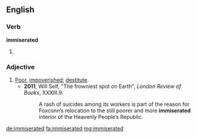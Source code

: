 ==English==

===Verb===
'''immiserated'''

# {{past of|immiserate}}

===Adjective===
{{en-adj}}

# [[poor|Poor]], [[impoverished]]; [[destitute]].
#* '''2011''', Will Self, "The frowniest spot on Earth", ''London Review of Books'', XXXIII.9:
#*: A rash of suicides among its workers is part of the reason for Foxconn’s relocation to the still poorer and more '''immiserated''' interior of the Heavenly People’s Republic.

[[de:immiserated]]
[[fa:immiserated]]
[[mg:immiserated]]